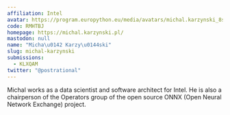 ```yaml
---
affiliation: Intel
avatar: https://program.europython.eu/media/avatars/michal.karzynski_8sqgZB4.jpg
code: RMHTBJ
homepage: https://michal.karzynski.pl/
mastodon: null
name: "Micha\u0142 Karzy\u0144ski"
slug: michal-karzynski
submissions:
  - KLXQAM
twitter: "@postrational"
---
```


Michal works as a data scientist and software architect for Intel. He is also a
chairperson of the Operators group of the open source ONNX (Open Neural Network
Exchange) project.

